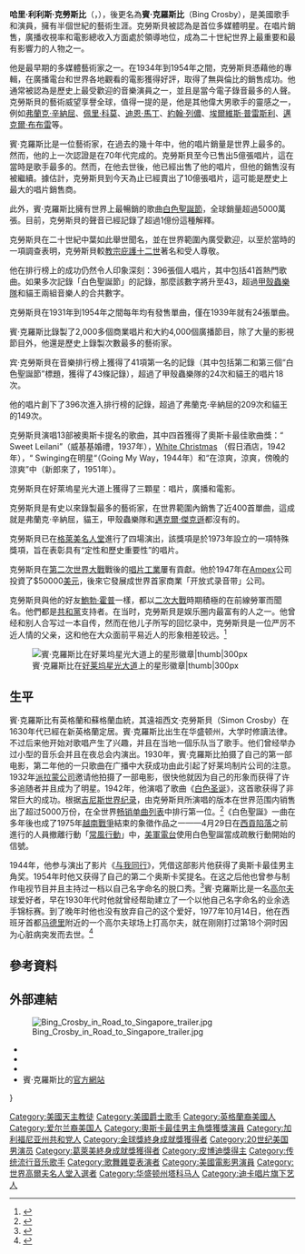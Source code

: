 {{Copy edit|time=2022-02-17T10:55:22+00:00}}
{{lead section too long}}
{{noteTA
| T= zh-cn:宾·克罗斯比; zh-hk:冰·哥羅士比; zh-mo:冰·哥羅士比; zh-my:宾·克罗斯比; zh-sg:宾·克罗斯比; zh-tw:賓·克羅斯比;
| 1= zh-cn:参见; zh-hk:參見; zh-mo:參見; zh-my:参见; zh-sg:参见; zh-tw:相關條目;
| 2= zh-cn:参考文献; zh-hk:參考文獻; zh-mo:參考文獻; zh-my:参考文献; zh-sg:参考文献; zh-tw:參考資料;
| 3= zh-cn:宾·克罗斯比; zh-hk:冰·哥羅士比; zh-mo:冰·哥羅士比; zh-my:宾·克罗斯比; zh-sg:宾·克罗斯比; zh-tw:賓·克羅斯比;
| 4= zh-cn:鲍勃·霍普; zh-hk:卜·合; zh-mo:卜·合; zh-my:鲍勃·霍普; zh-sg:鲍勃·霍普; zh-tw:包伯·霍普;
}}
{{藝人
 | 姓名 = 賓·克羅斯比<br/>Bing Crosby
 | 類型 = 男艺人
 | 圖片 = Bing Crosby Allan Warren.jpg
 | 圖像尺寸 = 
 | 圖像說明 = 
 | 國籍 = {{USA}}
 | 語言 = [[英語|英語]]
 | 出生日期 = {{birth date|1903|5|3}}
 | 出生地 = {{USA}}[[華盛頓州|華盛頓州]][[塔科馬_(華盛頓州)|塔科馬]]
 | 逝世地点 = {{ESP}}[[马德里|马德里]]
 | 逝世日期 = {{death date and age|1977|10|14|1903|5|3}}
 | 音樂類型 = [[爵士樂|爵士樂]]<br />[[傳統流行音樂|傳統流行音樂]]<small>(Traditional pop)</small><br />[[迪克西蘭|迪克西蘭]]
 | 活躍年代 = 1926年 - 1977年
 | 網站 = {{url|www.bingcrosby.com}}
 | 唱片公司 = [[Brunswick_Records|Brunswick Records]]<br />[[Decca_Records|Decca Records]]<br />[[Reprise_Records|Reprise Records]]<br />[[RCA|RCA]]<br />[[Verve_Records|Verve Records]]<br />[[United_Artists|United Artists]]
 | 相關團體 = [[Dixie_Lee|Dixie Lee]]
 | academyawards = '''[[奧斯卡最佳男主角|最佳男主角]]'''<br />1944年《[[与我同行|与我同行]]》
 | goldenglobeawards = '''[[金球獎終身成就獎|金球獎終身成就獎]]'''<br>1960年
 | spouse = Dixie Lee（1930-1952）<br>Kathryn Grant（1957-1977）
 | children = Gary Crosby（1933-1995）<br>Phillip Crosby（1934-2004）<br>Dennis Crosby（1934-1991）<br>Lindsay Crosby（1938-1989）<br>Harry Crosby（1958-）<br>Mary Crosby（1959-）<br>Nathaniel Crosby（1961-）
 | signature = Bing Crosby signature.svg
}}

'''哈里·利利斯·克勞斯比'''（{{lang-en|Harry Lillis Crosby}}，{{bd|1903年|5月3日|1977年|10月14日}}），後更名為'''賓·克羅斯比'''（Bing Crosby），是美國歌手和演員，擁有半個世紀的藝術生涯。克勞斯貝被認為是首位多媒體明星。在唱片銷售，廣播收視率和電影總收入方面處於領導地位，成為二十世紀世界上最重要和最有影響力的人物之一。

他是最早期的多媒體藝術家之一。在1934年到1954年之間，克勞斯貝憑藉他的專輯，在廣播電台和世界各地觀看的電影獲得好評，取得了無與倫比的銷售成功。他通常被認為是歷史上最受歡迎的音樂演員之一，並且是當今電子錄音最多的人聲。克勞斯貝的藝術威望享譽全球，值得一提的是，他是其他偉大男歌手的靈感之一，例如[[弗蘭克·辛納屈|弗蘭克·辛納屈]]、[[佩里·科莫|佩里·科莫]]、[[迪恩·馬丁|迪恩·馬丁]]、[[約翰·列儂|約翰·列儂]]、[[埃爾維斯·普雷斯利|埃爾維斯·普雷斯利]]、[[邁克爾·布布雷|邁克爾·布布雷]]等。

賓·克羅斯比是一位藝術家，在過去的幾十年中，他的唱片銷量是世界上最多的。然而，他的上一次認證是在70年代完成的。克勞斯貝至今已售出5億張唱片，這在當時是歌手最多的。然而，在他去世後，他已經出售了他的唱片，但他的銷售沒有被繼續。據估計，克勞斯貝到今天為止已經賣出了10億張唱片，這可能是歷史上最大的唱片銷售商。

此外，賓·克羅斯比擁有世界上最暢銷的歌曲[[白色聖誕節|白色聖誕節]]，全球銷量超過5000萬張。目前，克勞斯貝的聲音已經記錄了超過1億份這種解釋。

克勞斯貝在二十世紀中葉如此舉世聞名，並在世界範圍內廣受歡迎，以至於當時的一項調查表明，克勞斯貝較[[教宗庇護十二世|教宗庇護十二世]]著名和受人尊敬。

他在排行榜上的成功仍然令人印象深刻：396張個人唱片，其中包括41首熱門歌曲。如果多次記錄「白色聖誕節」的記錄，那麼該數字將升至43，超過[[甲殼蟲樂隊|甲殼蟲樂隊]]和貓王兩組音樂人的合共數字。

克勞斯貝在1931年到1954年之間每年均有發售單曲，僅在1939年就有24張單曲。

賓·克羅斯比錄製了2,000多個商業唱片和大約4,000個廣播節目，除了大量的影視節目外，他還是歷史上錄製次數最多的藝術家。

宾·克勞斯貝在音樂排行榜上獲得了41項第一名的記錄（其中包括第二和第三個“白色聖誕節”標題，獲得了43條記錄），超過了甲殼蟲樂隊的24次和貓王的唱片18次。

他的唱片創下了396次進入排行榜的記錄，超過了弗蘭克·辛納屈的209次和貓王的149次。

克勞斯貝演唱13部被奧斯卡提名的歌曲，其中四首獲得了奧斯卡最佳歌曲獎：“ Sweet Leilani”（威基基婚禮，1937年），[[White_Christmas|White Christmas]] （假日酒店，1942年），“ Swinging在明星“（Going My Way，1944年）和“在涼爽，涼爽，傍晚的涼爽”中（新郎來了，1951年）。

克勞斯貝在好萊塢星光大道上獲得了三顆星：唱片，廣播和電影。

克勞斯貝是有史以來錄製最多的藝術家，在世界範圍內銷售了近400首單曲，這成就是弗蘭克·辛納屈，貓王，甲殼蟲樂隊和[[邁克爾·傑克遜|邁克爾·傑克遜]]都沒有的。

克勞斯貝已在[[格萊美名人堂|格萊美名人堂]]進行了四場演出，該獎項是於1973年設立的一項特殊獎項，旨在表彰具有“定性和歷史重要性”的唱片。

克勞斯貝在[[第二次世界大戰|第二次世界大戰]]戰後的[[唱片工業|唱片工業]]屢有貢獻。他於1947年在[[Ampex|Ampex]]公司投資了$50000[[美元|美元]]，後來它發展成世界首家商業「开放式录音带」公司。

克勞斯貝與他的好友[[鮑勃·霍普|鮑勃·霍普]]一樣，都以[[二次大戰|二次大戰]]時期積極的在前線勞軍而聞名。他們都是[[共和黨_(美國)|共和黨]]支持者。在当时，克勞斯貝是娱乐圈内最富有的人之一。他曾经和别人合写过一本自传，然而在他儿子所写的回忆录中，克勞斯貝是一位严厉不近人情的父亲，这和他在大众面前平易近人的形象相差较远。<ref>{{Cite web |url=http://movies.yahoo.com/person/bing-crosby/biography.html |title=Bing Crosby- Biography |accessdate=2013-08-06 |archive-date=2013-10-21 |archive-url=https://web.archive.org/web/20131021225428/http://movies.yahoo.com/person/bing-crosby/biography.html |dead-url=no }}</ref>
<!--[[File:Bco.gif|thumb]]手持[[奧斯卡最佳男主角|最佳男主角]]金像。圖右是手持[[奧斯卡最佳女主角|最佳女主角]]金像的[[英格麗·褒曼|英格麗·褒曼]]]]-->

[[File:Bing_Crosby_star_HWF.JPG|賓·克羅斯比在[[好莱坞星光大道]]上的星形徽章|thumb|300px]]

==生平==
賓·克羅斯比有英格蘭和蘇格蘭血統，其遠祖西文·克勞斯貝（Simon Crosby）在1630年代已經在新英格蘭定居。賓·克羅斯比出生在华盛顿州，大学时修讀法律。不过后来他开始对歌唱产生了兴趣，并且在当地一個乐队当了歌手。他们曾经举办过小型的音乐会并且在夜总会内演出。1930年，賓·克羅斯比拍摄了自己的第一部电影，第二年他的一只歌曲在广播中大获成功由此引起了好莱坞制片公司的注意。1932年[[派拉蒙公司|派拉蒙公司]]邀请他拍摄了一部电影，很快他就因为自己的形象而获得了许多追随者并且成为了明星。1942年，他演唱了歌曲《[[白色聖誕_(歌曲)|白色圣诞]]》，这首歌获得了非常巨大的成功。根据[[吉尼斯世界纪录|吉尼斯世界纪录]]，由克勞斯貝所演唱的版本在世界范围内销售出了超过5000万份，在全世界[[畅销单曲列表|畅销单曲列表]]中排行第一位。<ref name=Guinness09>{{Cite web |url=http://img827.imageshack.us/img827/4387/guinness2009.pdf |title=Guinness Book of Records, 2009 Edition, pages 14, 15 & 169 |accessdate=2013-08-06 |archive-date=2013-02-26 |archive-url=https://web.archive.org/web/20130226005314/http://img827.imageshack.us/img827/4387/guinness2009.pdf |dead-url=no }}</ref>《白色聖誕》一曲在多年後也成了1975年[[越南戰爭|越南戰爭]]結束的象徵作品之一——4月29日在[[西貢陷落|西貢陷落]]之前進行的人員撤離行動「[[常風行動|常風行動]]」中，[[美軍電台|美軍電台]]使用白色聖誕當成疏散行動開始的信號。

1944年，他参与演出了影片《[[与我同行|与我同行]]》，凭借这部影片他获得了奥斯卡最佳男主角奖。1954年时他又获得了自己的第二个奥斯卡奖提名。在这之后他也曾参与制作电视节目并且主持过一档以自己名字命名的脱口秀。<ref>{{Cite web |url=http://www.findagrave.com/cgi-bin/fg.cgi?page=gr&GRid=244 |title=Bing Crosby |accessdate=2013-08-06 |archive-date=2013-10-17 |archive-url=https://web.archive.org/web/20131017135141/http://www.findagrave.com/cgi-bin/fg.cgi?page=gr&GRid=244 |dead-url=no }}</ref>賓·克羅斯比是一名[[高尔夫|高尔夫]]球爱好者，早在1930年代时他就曾经帮助建立了一个以他自己名字命名的业余选手锦标赛。到了晚年时他也没有放弃自己的这个爱好，1977年10月14日，他在西班牙首都[[马德里|马德里]]附近的一个高尔夫球场上打高尔夫，就在刚刚打过第18个洞时因为心脏病突发而去世。<ref>{{Cite web |url=http://www.biography.com/people/bing-crosby-9262159?page=2 |title=Bing Crosby biography |accessdate=2013-08-06 |archive-date=2013-10-17 |archive-url=https://web.archive.org/web/20131017092400/http://www.biography.com/people/bing-crosby-9262159?page=2 |dead-url=no }}</ref>

== 參考資料 ==
{{reflist}}

== 外部連結 ==
[[File:Bing_Crosby_in_Road_to_Singapore_trailer.jpg|thumb]]
* {{imdb name|id=0001078|name=冰·哥羅士比}}
* {{tcmdb name|id=41424|name=冰·哥羅士比}}
* {{ibdb name|id=89150|name=冰·哥羅士比}}
* 賓·克羅斯比的[http://www.bingcrosby.com/ 官方網站]{{Wayback|url=http://www.bingcrosby.com/ |date=20080513024913 }}

{{塞西尔·B·德米尔奖}}
{{奥斯卡最佳男主角奖}}
{{s-start}}
{{s-awards}}
{{s-bef|rows=2|before=[[保罗·卢卡斯|保罗·卢卡斯]]}}
{{s-ttl|title=[[奥斯卡最佳男主角|奥斯卡最佳男主角]]|years=[[第17届奥斯卡金像奖|1944年]]}}
{{s-aft|after=[[雷·米倫|雷·米倫]]|rows=2}}}
{{end box}}

{{Authority control}}

{{DEFAULTSORT:Crosby, Bing}}
[[Category:美國天主教徒|Category:美國天主教徒]]
[[Category:美國爵士歌手|Category:美國爵士歌手]]
[[Category:英格蘭裔美國人|Category:英格蘭裔美國人]]
[[Category:爱尔兰裔美国人|Category:爱尔兰裔美国人]]
[[Category:奧斯卡最佳男主角獎獲獎演員|Category:奧斯卡最佳男主角獎獲獎演員]]
[[Category:加利福尼亚州共和党人|Category:加利福尼亚州共和党人]]
[[Category:金球獎終身成就獎獲得者|Category:金球獎終身成就獎獲得者]]
[[Category:20世纪美国男演员|Category:20世纪美国男演员]]
[[Category:葛萊美終身成就獎獲得者|Category:葛萊美終身成就獎獲得者]]
[[Category:皮博迪獎得主|Category:皮博迪獎得主]]
[[Category:传统流行音乐歌手|Category:传统流行音乐歌手]]
[[Category:歌舞雜耍表演者|Category:歌舞雜耍表演者]]
[[Category:美國電影男演員|Category:美國電影男演員]]
[[Category:世界高爾夫名人堂入選者|Category:世界高爾夫名人堂入選者]]
[[Category:华盛顿州塔科马人|Category:华盛顿州塔科马人]]
[[Category:迪卡唱片旗下艺人|Category:迪卡唱片旗下艺人]]